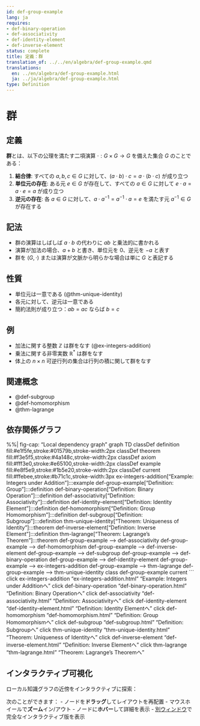 ```yaml
---
id: def-group-example
lang: ja
requires:
- def-binary-operation
- def-associativity
- def-identity-element
- def-inverse-element
status: complete
title: 定義：群
translation_of: ../../en/algebra/def-group-example.qmd
translations:
  en: ../en/algebra/def-group-example.html
  ja: ../ja/algebra/def-group-example.html
type: Definition
---
```


# 群 {#def-group-example}

## 定義

**群**とは、以下の公理を満たす二項演算 $\cdot: G \times G \to G$ を備えた集合 $G$ のことである：

1. **結合律**: すべての $a, b, c \in G$ に対して、$(a \cdot b) \cdot c = a \cdot (b \cdot c)$ が成り立つ
2. **単位元の存在**: ある元 $e \in G$ が存在して、すべての $a \in G$ に対して $e \cdot a = a \cdot e = a$ が成り立つ
3. **逆元の存在**: 各 $a \in G$ に対して、$a \cdot a^{-1} = a^{-1} \cdot a = e$ を満たす元 $a^{-1} \in G$ が存在する

## 記法

- 群の演算はしばしば $a \cdot b$ の代わりに $ab$ と乗法的に書かれる
- 演算が加法の場合、$a + b$ と書き、単位元を $0$、逆元を $-a$ と表す
- 群を $(G, \cdot)$ または演算が文脈から明らかな場合は単に $G$ と表記する

## 性質

- 単位元は一意である (@thm-unique-identity)
- 各元に対して、逆元は一意である
- 簡約法則が成り立つ：$ab = ac$ ならば $b = c$

## 例

- 加法に関する整数 $\mathbb{Z}$ は群をなす (@ex-integers-addition)
- 乗法に関する非零実数 $\mathbb{R}^*$ は群をなす
- 体上の $n \times n$ 可逆行列の集合は行列の積に関して群をなす

## 関連概念

- @def-subgroup
- @def-homomorphism
- @thm-lagrange

## 依存関係グラフ

%%| fig-cap: "Local dependency graph"
graph TD
    classDef definition fill:#e1f5fe,stroke:#01579b,stroke-width:2px
    classDef theorem fill:#f3e5f5,stroke:#4a148c,stroke-width:2px
    classDef axiom fill:#fff3e0,stroke:#e65100,stroke-width:2px
    classDef example fill:#e8f5e9,stroke:#1b5e20,stroke-width:2px
    classDef current fill:#ffebee,stroke:#b71c1c,stroke-width:3px
    ex-integers-addition["Example: Integers under Addition"]:::example
    def-group-example["Definition: Group"]:::definition
    def-binary-operation["Definition: Binary Operation"]:::definition
    def-associativity["Definition: Associativity"]:::definition
    def-identity-element["Definition: Identity Element"]:::definition
    def-homomorphism["Definition: Group Homomorphism"]:::definition
    def-subgroup["Definition: Subgroup"]:::definition
    thm-unique-identity["Theorem: Uniqueness of Identity"]:::theorem
    def-inverse-element["Definition: Inverse Element"]:::definition
    thm-lagrange["Theorem: Lagrange's Theorem"]:::theorem
    def-group-example --> def-associativity
    def-group-example --> def-homomorphism
    def-group-example --> def-inverse-element
    def-group-example --> def-subgroup
    def-group-example --> def-binary-operation
    def-group-example --> def-identity-element
    def-group-example --> ex-integers-addition
    def-group-example --> thm-lagrange
    def-group-example --> thm-unique-identity
    class def-group-example current
```
    click ex-integers-addition "ex-integers-addition.html" "Example: Integers under Additionへ"
    click def-binary-operation "def-binary-operation.html" "Definition: Binary Operationへ"
    click def-associativity "def-associativity.html" "Definition: Associativityへ"
    click def-identity-element "def-identity-element.html" "Definition: Identity Elementへ"
    click def-homomorphism "def-homomorphism.html" "Definition: Group Homomorphismへ"
    click def-subgroup "def-subgroup.html" "Definition: Subgroupへ"
    click thm-unique-identity "thm-unique-identity.html" "Theorem: Uniqueness of Identityへ"
    click def-inverse-element "def-inverse-element.html" "Definition: Inverse Elementへ"
    click thm-lagrange "thm-lagrange.html" "Theorem: Lagrange's Theoremへ"

## インタラクティブ可視化

ローカル知識グラフの近傍をインタラクティブに探索：

::: {.graph-viz data-id="def-group-example" data-width="700" data-height="500"}
:::

次のことができます：
- ノードを**ドラッグ**してレイアウトを再配置
- マウスホイールで**ズーム**イン/アウト
- ノードに**ホバー**して詳細を表示
- [別ウィンドウ](../../output/interactive/def-group-example.html){target="_blank"}で完全なインタラクティブ版を表示

